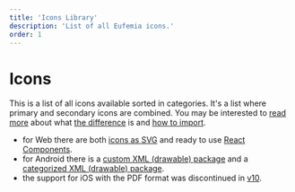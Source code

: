 ```yaml
---
title: 'Icons Library'
description: 'List of all Eufemia icons.'
order: 1
---
```



# Icons

This is a list of all icons available sorted in categories. It's a list where primary and secondary icons are combined. You may be interested to [read more](/icons/details) about what [the difference](/icons/primary) is and [how to import](/icons/secondary#react-example-usage).

- for Web there are both [icons as SVG](https://github.com/dnbexperience/eufemia/tree/main/packages/dnb-eufemia/assets/icons) and ready to use [React Components](/icons/secondary#react-example-usage).
- for Android there is a [custom XML (drawable) package](https://github.com/dnbexperience/eufemia/tree/main/packages/dnb-eufemia/assets/icons/dnb/eufemia-icons-xml.tgz) and a [categorized XML (drawable) package](https://github.com/dnbexperience/eufemia/tree/main/packages/dnb-eufemia/assets/icons/dnb/eufemia-icons-xml-categorized.tgz).
- the support for iOS with the PDF format was discontinued in [v10](/uilib/about-the-lib/releases/eufemia/v10-info/).

<ListAllIcons groupBy="category" />
